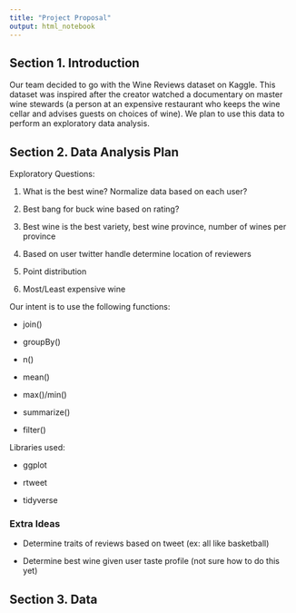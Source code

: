 ```yaml
---
title: "Project Proposal"
output: html_notebook
---
```


## Section 1. Introduction
Our team decided to go with the Wine Reviews dataset on Kaggle. This dataset was inspired after the creator watched a documentary on master wine stewards (a person at an expensive restaurant who keeps the wine cellar and advises guests on choices of wine). We plan to use this data to perform an exploratory data analysis.

## Section 2. Data Analysis Plan
Exploratory Questions:

1. What is the best wine? Normalize data based on each user?

2. Best bang for buck wine based on rating?

3. Best wine is the best variety, best wine province, number of wines per province

4. Based on user twitter handle determine location of reviewers

5. Point distribution

6. Most/Least expensive wine

Our intent is to use the following functions:

* join()

* groupBy()

* n()

* mean()

* max()/min()

* summarize()

* filter()

Libraries used:

* ggplot

* rtweet

* tidyverse


### Extra Ideas

* Determine traits of reviews based on tweet (ex: all like basketball)

* Determine best wine given user taste profile (not sure how to do this yet)

## Section 3. Data

